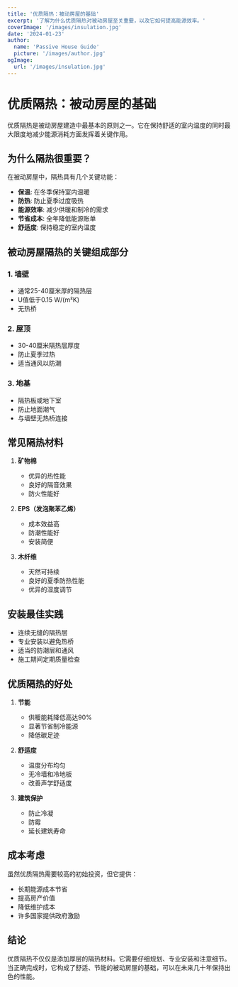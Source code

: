 ```yaml
---
title: '优质隔热：被动房屋的基础'
excerpt: '了解为什么优质隔热对被动房屋至关重要，以及它如何提高能源效率。'
coverImage: '/images/insulation.jpg'
date: '2024-01-23'
author:
  name: 'Passive House Guide'
  picture: '/images/author.jpg'
ogImage:
  url: '/images/insulation.jpg'
---
```


# 优质隔热：被动房屋的基础

优质隔热是被动房屋建造中最基本的原则之一。它在保持舒适的室内温度的同时最大限度地减少能源消耗方面发挥着关键作用。

## 为什么隔热很重要？

在被动房屋中，隔热具有几个关键功能：

- **保温**: 在冬季保持室内温暖
- **防热**: 防止夏季过度吸热
- **能源效率**: 减少供暖和制冷的需求
- **节省成本**: 全年降低能源账单
- **舒适度**: 保持稳定的室内温度

## 被动房屋隔热的关键组成部分

### 1. 墙壁
- 通常25-40厘米厚的隔热层
- U值低于0.15 W/(m²K)
- 无热桥

### 2. 屋顶
- 30-40厘米隔热层厚度
- 防止夏季过热
- 适当通风以防潮

### 3. 地基
- 隔热板或地下室
- 防止地面潮气
- 与墙壁无热桥连接

## 常见隔热材料

1. **矿物棉**
   - 优异的热性能
   - 良好的隔音效果
   - 防火性能好

2. **EPS（发泡聚苯乙烯）**
   - 成本效益高
   - 防潮性能好
   - 安装简便

3. **木纤维**
   - 天然可持续
   - 良好的夏季防热性能
   - 优异的湿度调节

## 安装最佳实践

- 连续无缝的隔热层
- 专业安装以避免热桥
- 适当的防潮层和通风
- 施工期间定期质量检查

## 优质隔热的好处

1. **节能**
   - 供暖能耗降低高达90%
   - 显著节省制冷能源
   - 降低碳足迹

2. **舒适度**
   - 温度分布均匀
   - 无冷墙和冷地板
   - 改善声学舒适度

3. **建筑保护**
   - 防止冷凝
   - 防霉
   - 延长建筑寿命

## 成本考虑

虽然优质隔热需要较高的初始投资，但它提供：
- 长期能源成本节省
- 提高房产价值
- 降低维护成本
- 许多国家提供政府激励

## 结论

优质隔热不仅仅是添加厚层的隔热材料。它需要仔细规划、专业安装和注意细节。当正确完成时，它构成了舒适、节能的被动房屋的基础，可以在未来几十年保持出色的性能。
